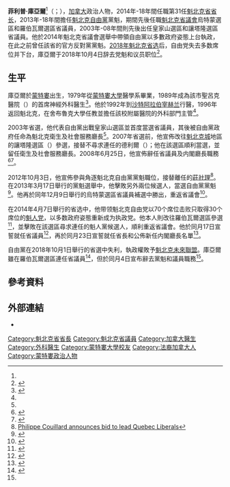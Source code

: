 {{noteTA
|G1 = 地名
|1=zh-hans:宰赫兰;zh-hk:達蘭;zh-mo:達蘭;zh-tw:達蘭;
}}
{{Infobox officeholder
| name = 菲利普·庫亞爾<br />{{lang|fr|Philippe Couillard}}
| image= Philippe Couillard 2014-11-11 E.jpg
| caption= 
| cabinet=
| birth_date= {{birth date and age |1957|06|26}}
| birth_place= [[加拿大|加拿大]][[魁北克省|魁北克省]][[蒙特婁|蒙特婁]]
| death_date=
| death_place=
| profession= 教師、神經外科醫生
| party= [[魁北克自由黨|魁北克自由黨]]
| party colour= Liberal
| spouse= Suzanne Pilote
| residence=
| office = 第31任[[魁北克省省長|魁北克省省長]]
| term_start= 2014年4月23日
| term_end= 2018年10月18日
| monarch= [[伊丽莎白二世|伊丽莎白二世]]
| predecessor= [[寶琳·馬華|寶琳·馬華]]
| successor= [[弗朗索瓦·勒戈|弗朗索瓦·勒戈]]
| office1= 魁北克省官方反對黨黨魁
| term_start1=  2013年12月18日
| term_end1= 2014年4月7日
| predecessor1= {{le|让-马克·富尼耶|Jean-Marc Fournier}}
| successor1= {{le|斯特凡·贝达德|Stéphane Bédard}}
| office2= 魁北克省衛生廳長
| term_start2= 2003年4月29日
| term_end2= 2008年6月25日
| predecessor2= [[弗朗索瓦·勒戈|弗朗索瓦·勒戈]]
| successor2= Yves Bolduc
| office3= [[魁北克自由黨|魁北克自由黨]]黨魁
| term_start3= 2013年3月17日
| term_end3= 2018年10月4日
| predecessor3= [[莊社理|莊社理]]
| successor3= {{le|皮尔·阿坎德|Pierre Arcand}}（临时）
| office4= [[魁北克省議會|魁北克省議會]]羅伯瓦爾選區省議員
| term_start4= 2014年4月17日
| term_end4= 2018年10月4日
| predecessor4= Denis Trottier
| successor4= {{le|南锡·吉尔梅特|Nancy Guillemette}}
| office5= [[魁北克省議會|魁北克省議會]]烏特蒙選區省議員
| term_start5= 2013年12月18日
| term_end5= 2014年3月5日
| predecessor5= Raymond Bachand
| successor5= Hélène David
| office6= [[魁北克省議會|魁北克省議會]]讓塔隆選區省議員
| term_start6= 2007年
| term_end6= 2008年
| predecessor6= Margaret F. Delisle
| successor6= Yves Bolduc
| office7= [[魁北克省議會|魁北克省議會]]皇家山選區省議員
| term_start7= 2003年5月1日
| term_end7= 2007年
| predecessor7= André Tranchemontagne
| successor7= Pierre Arcand
| portfolio= 
| footnotes=
|}}
'''菲利普·庫亞爾'''<ref name="星島130318"/>（{{lang|fr|Philippe Couillard}}；{{bd|1957年|6月26日}}），[[加拿大|加拿大]]政治人物，2014年-18年間任職第31任[[魁北克省省长|魁北克省省长]]，2013年-18年間擔任[[魁北克自由黨|魁北克自由黨]]黨魁，期間先後任職[[魁北克省議會|魁北克省議會]]烏特蒙選區和羅伯瓦爾選區省議員，2003年-08年間則先後出任皇家山選區和讓塔隆選區省議員。他於2014年魁北克省議會選舉中帶領自由黨以多數政府姿態上台執政，在此之前曾任該省的官方反對黨黨魁。[[2018年魁北克省选|2018年魁北克省选]]后，自由党失去多数席位并下台，庫亞爾于2018年10月4日辞去党魁和议员职位<ref name="CBC181004">{{Cite news|url=https://www.cbc.ca/news/canada/montreal/philippe-couilard-liberal-leader-1.4850132|title=Philippe Couillard steps down, making way for a 'new generation' of Quebec Liberals|author=|date=2018-10-04|work=|publisher=[[加拿大廣播公司|CBC]]|accessdate=2019-08-03|language=en|format=|last=Hinkson|first=Kamila}}</ref>。

==生平==
庫亞爾於[[蒙特婁|蒙特婁]]出生，1979年從[[蒙特婁大學|蒙特婁大學]]醫學系畢業，1989年成為該市聖呂克醫院（{{lang|fr|Hôpital Saint-Luc}}）的首席神經外科醫生<ref name="CBC140219">{{cite news |url=http://www.cbc.ca/news/canada/montreal/quebec-votes-2014/quebec-liberal-party-leader-philippe-couillard-1.2537699 |title=Profile: Quebec Liberal Party Leader Philippe Couillard |date=2014-02-19 |publisher=CBC News |accessdate=2014-04-24 }}</ref>。他於1992年到[[沙特阿拉伯|沙特阿拉伯]][[宰赫兰|宰赫兰]]行醫，1996年返回魁北克，在舍布魯克大學任教並擔任該校附屬醫院的外科部門主管<ref name="CBC140219"/>。

2003年省選，他代表自由黨出戰皇家山選區並首度當選省議員，其後被自由黨政府任命為魁北克衛生及社會服務廳長<ref name="CBC140219"/>。2007年省選前，他宣佈改往[[魁北克城|魁北克城]]地區的讓塔隆選區（{{lang|fr|Jean-Talon}}）參選，接替不尋求連任的德利爾（{{lang|fr|Margaret Delisle}}）；他在該選區順利當選，並留任衛生及社會服務廳長。2008年6月25日，他宣佈辭任省議員及内閣廳長職務<ref>{{cite web |url=http://www.canoe.com/infos/quebeccanada/archives/2008/06/20080625-102043.html |title=存档副本 |accessdate=2016-02-19  |deadurl=yes |archiveurl=https://web.archive.org/web/20080703233813/http://www.canoe.com/infos/quebeccanada/archives/2008/06/20080625-102043.html |archivedate=2008-07-03 }}</ref><ref>{{cite web |url=http://www.canoe.com/infos/quebeccanada/archives/2008/06/20080625-141903.html |title=存档副本 |accessdate=2016-02-19  |deadurl=yes |archiveurl=https://web.archive.org/web/20080707061823/http://www.canoe.com/infos/quebeccanada/archives/2008/06/20080625-141903.html |archivedate=2008-07-07 }}</ref>。

2012年10月3日，他宣佈參與角逐魁北克自由黨黨魁職位，接替離任的[[莊社理|莊社理]]<ref>[http://www.montrealgazette.com/health/Philippe+Couillard+announces+lead+Quebec+Liberals/7337332/story.html Philippe Couillard announces bid to lead Quebec Liberals<!-- Bot generated title -->]{{dead link|date=2018年4月 |bot=InternetArchiveBot |fix-attempted=yes }}</ref>。在2013年3月17日舉行的黨魁選舉中，他擊敗另外兩位候選人，當選自由黨黨魁<ref name="星島130318">{{cite news |url=http://news.singtao.ca/toronto/2013-03-18/headline1363595400d4404149.html |title=庫亞爾膺魁省自由黨魁 |date=2013-03-18 |work=《星島日報》 |access-date=2014-04-08 |archive-url=https://web.archive.org/web/20140408224208/http://news.singtao.ca/toronto/2013-03-18/headline1363595400d4404149.html |archive-date=2014-04-08 |dead-url=yes }}</ref>。他再於同年12月9日舉行的烏特蒙選區省議員補選中勝出，重返省議會<ref>{{Cite web |url=http://www2.macleans.ca/2013/12/09/quebec-liberal-leader-philippe-couillard-wins-byelection-to-get-legislature-seat/ |title=Quebec Liberal Leader Philippe Couillard wins byelection to get legislature seat |access-date=2014-04-08 |archive-url=https://web.archive.org/web/20140305205721/http://www2.macleans.ca/2013/12/09/quebec-liberal-leader-philippe-couillard-wins-byelection-to-get-legislature-seat/ |archive-date=2014-03-05 |dead-url=yes }}</ref>。

在2014年4月7日舉行的省选中，他带领魁北克自由党以70个席位击败只取得30个席位的[[魁人党|魁人党]]，以多数政府姿態重新成为执政党。他本人則改往羅伯瓦爾選區參選<ref name="Global140408">{{cite news |url=http://globalnews.ca/news/1256807/who-is-quebec-liberal-leader-philippe-couillard/ |title=Who is Quebec Liberal leader Philippe Couillard? |date=2014-04-08 |publisher=Global News |author=David Shum |accessdate=2014-04-24 }}</ref>，並擊敗在該選區尋求連任的魁人黨候選人，順利重返省議會。他於同月17日宣誓就任省議員<ref name="CBC140417">{{cite news |url=http://www.cbc.ca/news/canada/montreal/quebec-liberal-mnas-sworn-in-at-national-assembly-1.2613479 |title=Quebec Liberal MNAs sworn in at National Assembly |date=2014-04-17 |publisher=CBC News |accessdate=2014-04-24 }}</ref>，再於同月23日宣誓就任省長和公佈新任内閣廳長名單<ref name="CBC140423">{{cite news |url=http://www.cbc.ca/news/canada/montreal/philippe-couillard-unveils-new-liberal-cabinet-1.2619057 |title=Philippe Couillard unveils new Liberal cabinet |date=2014-04-23 |publisher=CBC News |accessdate=2014-04-24 }}</ref>。

自由黨在2018年10月1日舉行的省選中失利，執政權敗予[[魁北克未來聯盟|魁北克未來聯盟]]。庫亞爾雖在羅伯瓦爾選區連任省議員<ref name="明報181002">{{cite news |url=http://www.mingpaocanada.com/tor/htm/News/20181002/tdb1_r.htm |title=組黨僅7年 打破魁省兩黨輪流執政局面 魁北克未來聯盟組多數政府 民意不再支持獨立 不搞公投 |date=2018-10-02 |work=《明報》加東版 |access-date=2020-04-10 }}</ref>，但於同月4日宣布辭去黨魁和議員職務<ref name="CBC181004"/>。

==參考資料==
{{reflist}}

==外部連結==
*{{Commons-inline|Category:Philippe Couillard|菲利普·庫亞爾}}

{{Authority control}}
{{DEFAULTSORT:Couillard, Philippe}}
[[Category:魁北克省省長|Category:魁北克省省長]]
[[Category:魁北克省議員|Category:魁北克省議員]]
[[Category:加拿大醫生|Category:加拿大醫生]]
[[Category:外科醫生|Category:外科醫生]]
[[Category:蒙特婁大學校友|Category:蒙特婁大學校友]]
[[Category:法裔加拿大人|Category:法裔加拿大人]]
[[Category:蒙特婁政治人物|Category:蒙特婁政治人物]]